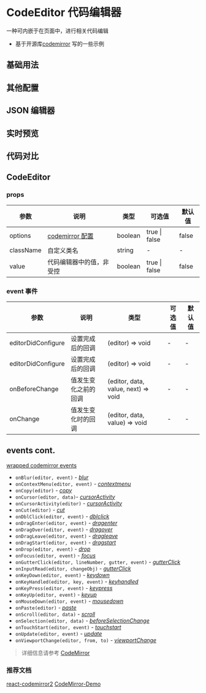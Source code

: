 # CodeEditor 代码编辑器

一种可内嵌于在页面中，进行相关代码编辑

- 基于开源库[codemirror](https://codemirror.net/index.html#description) 写的一些示例

## 基础用法


<DemoBase />

## 其他配置


<DemoOtherConfig />

## JSON 编辑器


<Demojson />

## 实时预览


<DemoPreview />

## 代码对比


<DemoMerge />

## CodeEditor

### props

| 参数      | 说明                                                             | 类型    | 可选值        | 默认值 |
| --------- | ---------------------------------------------------------------- | ------- | ------------- | ------ |
| options   | [codemirror 配置](https://codemirror.net/doc/manual.html#config) | boolean | true \| false | false  |
| className | 自定义类名                                                       | string  | -             | -      |
| value     | 代码编辑器中的值，非受控                                         | boolean | true \| false | false  |

### event 事件

| 参数               | 说明                 | 类型                                | 可选值 | 默认值 |
| ------------------ | -------------------- | ----------------------------------- | ------ | ------ |
| editorDidConfigure | 设置完成后的回调     | (editor) => void                    | -      | -      |
| editorDidConfigure | 设置完成后的回调     | (editor) => void                    | -      | -      |
| onBeforeChange     | 值发生变化之前的回调 | (editor, data, value, next) => void | -      | -      |
| onChange           | 值发生变化时的回调   | (editor, data, value) => void       | -      | -      |

## events cont.

[wrapped codemirror events](https://codemirror.net/doc/manual.html#events)

- `onBlur(editor, event)` - _[blur](https://codemirror.net/doc/manual.html#event_blur)_
- `onContextMenu(editor, event)` - _[contextmenu](https://codemirror.net/doc/manual.html#event_dom)_
- `onCopy(editor)` - _[copy](https://codemirror.net/doc/manual.html#event_dom)_
- `onCursor(editor, data)`- _[cursorActivity](https://codemirror.net/doc/manual.html#event_doc_cursorActivity)_
- `onCursorActivity(editor)` - _[cursorActivity](https://codemirror.net/doc/manual.html#event_cursorActivity)_
- `onCut(editor)` - _[cut](https://codemirror.net/doc/manual.html#event_dom)_
- `onDblClick(editor, event)` - _[dblclick](https://codemirror.net/doc/manual.html#event_dom)_
- `onDragEnter(editor, event)` - _[dragenter](https://codemirror.net/doc/manual.html#event_dom)_
- `onDragOver(editor, event)` - _[dragover](https://codemirror.net/doc/manual.html#event_dom)_
- `onDragLeave(editor, event)` - _[dragleave](https://codemirror.net/doc/manual.html#event_dom)_
- `onDragStart(editor, event)` - _[dragstart](https://codemirror.net/doc/manual.html#event_dom)_
- `onDrop(editor, event)` - _[drop](https://codemirror.net/doc/manual.html#event_dom)_
- `onFocus(editor, event)` - _[focus](https://codemirror.net/doc/manual.html#event_focus)_
- `onGutterClick(editor, lineNumber, gutter, event)` - _[gutterClick](https://codemirror.net/doc/manual.html#event_gutterClick)_
- `onInputRead(editor, changeObj)` - _[gutterClick](https://codemirror.net/doc/manual.html#events)_
- `onKeyDown(editor, event)` - _[keydown](https://codemirror.net/doc/manual.html#event_dom)_
- `onKeyHandled(editor, key, event)` - _[keyhandled](https://codemirror.net/doc/manual.html#events)_
- `onKeyPress(editor, event)` - _[keypress](https://codemirror.net/doc/manual.html#event_dom)_
- `onKeyUp(editor, event)` - _[keyup](https://codemirror.net/doc/manual.html#event_dom)_
- `onMouseDown(editor, event)` - _[mousedown](https://codemirror.net/doc/manual.html#event_dom)_
- `onPaste(editor)` - _[paste](https://codemirror.net/doc/manual.html#event_dom)_
- `onScroll(editor, data)` - _[scroll](https://codemirror.net/doc/manual.html#event_scroll)_
- `onSelection(editor, data)` - _[beforeSelectionChange](https://codemirror.net/doc/manual.html#event_doc_beforeSelectionChange)_
- `onTouchStart(editor, event)` - _[touchstart](https://codemirror.net/doc/manual.html#event_dom)_
- `onUpdate(editor, event)` - _[update](https://codemirror.net/doc/manual.html#event_update)_
- `onViewportChange(editor, from, to)` - _[viewportChange](https://codemirror.net/doc/manual.html#event_viewportChange)_

> 详细信息请参考 [CodeMirror](https://codemirror.net/doc/manual.html#config)

### 推荐文档

[react-codemirror2](https://github.com/scniro/react-codemirror2)
[CodeMirror-Demo](https://codemirror.net/demo/)
